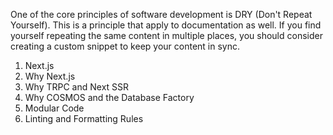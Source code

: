 One of the core principles of software development is DRY (Don't Repeat
Yourself). This is a principle that apply to documentation as
well. If you find yourself repeating the same content in multiple places, you
should consider creating a custom snippet to keep your content in sync.

1. Next.js 
2. Why Next.js
3. Why TRPC and Next SSR 
4. Why COSMOS and the Database Factory
5. Modular Code 
6. Linting and Formatting Rules

